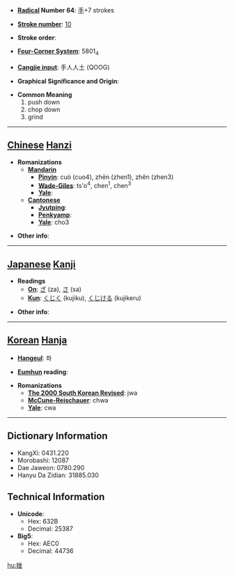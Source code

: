 * '''[[Wiktionary:Chinese radical index| Radical]] Number 64''': [[Wiktionary:Chinese radical index 手|手]]+7 strokes

* '''[[Wiktionary:Chinese total strokes index|Stroke number]]''': [[Wiktionary:Chinese total strokes index 10|10]]

* '''Stroke order''': 

* '''[[Wiktionary:Chinese four corner index|Four-Corner System]]''': 5801<sub>4</sub>

* '''[[Wiktionary:Chinese Cangjie index|Cangjie input]]''': 手人人土 (QOOG)

* '''Graphical Significance and Origin''': 

* '''Common Meaning'''
*#push down
*# chop down
*# grind


----

== [[Chinese]] [[Hanzi]] ==

* '''Romanizations'''
** '''[[Mandarin]]'''
*** '''[[Pinyin]]''': cuò (cuo4), zhēn (zhen1), zhěn (zhen3)
*** '''[[Wade-Giles]]''': ts'o<sup>4</sup>, chen<sup>1</sup>, chen<sup>3</sup>
*** '''[[Yale]]''': 
** '''[[Cantonese]]'''
*** '''[[Jyutping]]''':
*** '''[[Penkyamp]]''': 
*** '''[[Yale]]''': cho3

* '''Other info''': 

----

== [[Japanese]] [[Kanji]] ==

* '''Readings'''
** '''[[On]]''': [[ざ]] (za), [[さ]] (sa)
** '''[[Kun]]''': [[くじく]] (kujiku), [[くじける]] (kujikeru)

* '''Other info''':  

----

== [[Korean]] [[Hanja]] ==

* '''[[Hangeul]]''': 좌

* '''[[Eumhun]] reading''': 

* '''Romanizations'''
** '''[[The 2000 South Korean Revised Romanization|The 2000 South Korean Revised]]''': jwa
** '''[[McCune-Reischauer]]''': chwa
** '''[[Yale]]''': cwa

----

== Dictionary Information ==

* KangXi: 0431.220
* Morobashi: 12087
* Dae Jaweon: 0780.290
* Hanyu Da Zidian: 31885.030

== Technical Information ==

* '''Unicode''':
** Hex: 632B
** Decimal: 25387
* '''Big5''':
** Hex: AEC0
** Decimal: 44736

[[hu:挫]]